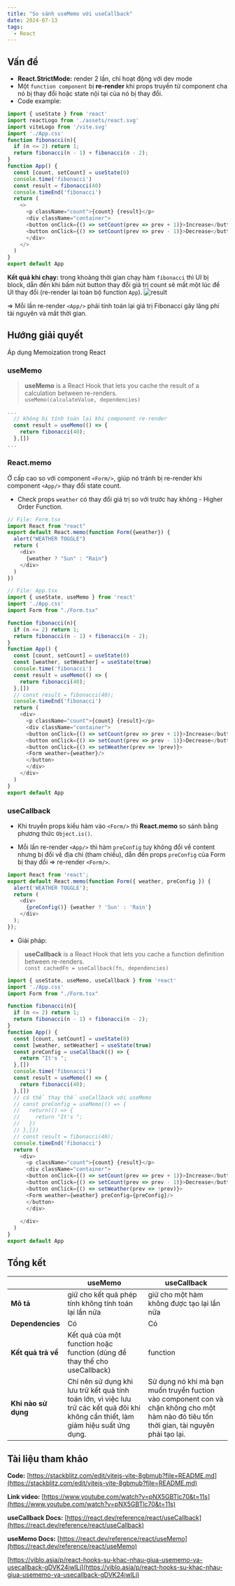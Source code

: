 ```yaml
---
title: "So sánh useMemo với useCallback"
date: 2024-07-13
tags: 
  - React
---
```

## Vấn đề

- **React.StrictMode:** render 2 lần, chỉ hoạt động với dev mode
- Một `function component` bị **re-render** khi props truyền từ component cha nó bị thay đổi hoặc state nội tại của nó bị thay đổi.
- Code example:

```js
import { useState } from 'react'
import reactLogo from './assets/react.svg'
import viteLogo from '/vite.svg'
import './App.css'
function fibonacci(n){
  if (n <= 2) return 1;
  return fibonacci(n - 1) + fibonacci(n - 2);
}
function App() {
  const [count, setCount] = useState(0)
  console.time('fibonacci')
  const result = fibonacci(40)
  console.timeEnd('fibonacci')
  return (
    <>
      <p className="count">{count} {result}</p>
      <div className="container">
      <button onClick={() => setCount(prev => prev + 1)}>Increase</button>
      <button onClick={() => setCount(prev => prev - 1)}>Decrease</button>
      </div>
    </>
  )
}
export default App

```

**Kết quả khi chạy:** trong khoảng thời gian chạy hàm `fibonacci` thì UI bị block, dẫn đến khi bấm nút button thay đổi giá trị count sẽ mất một lúc để UI thay đổi (re-render lại toàn bộ function `App`).
![result](/public/react/useMemo_useCallback/problem.png)

$\Rightarrow$ Mỗi lần re-render `<App/>` phải tính toán lại giá trị Fibonacci gây lãng phí tài nguyên và mất thời gian.

## Hướng giải quyết

Áp dụng Memoization trong React

### useMemo

> **useMemo** is a React Hook that lets you cache the result of a calculation between re-renders.
<br/> `useMemo(calculateValue, dependencies)`
```js
...
  // không bị tính toán lại khi component re-render
  const result = useMemo(() => {
    return fibonacci(40);
  },[])
...
```

### React.memo

Ở cấp cao so với component `<Form/>`, giúp nó tránh bị re-render khi component `<App/>` thay đổi state count.

- Check props `weather` có thay đổi giá trị so với trước hay không - Higher Order Function.

```js
// File: Form.tsx
import React from "react"
export default React.memo(function Form({weather}) {
  alert("WEATHER TOGGLE")
  return (
    <div>
      {weather ? "Sun" : "Rain"}
    </div>
  )
})
```

```js
// File: App.tsx
import { useState, useMemo } from 'react'
import './App.css'
import Form from "./Form.tsx"

function fibonacci(n){
  if (n <= 2) return 1;
  return fibonacci(n - 1) + fibonacci(n - 2);
}
function App() {
  const [count, setCount] = useState(0)
  const [weather, setWeather] = useState(true)
  console.time('fibonacci')
  const result = useMemo(() => {
    return fibonacci(40);
  },[])
  // const result = fibonacci(40);
  console.timeEnd('fibonacci')
  return (
    <div>
      <p className="count">{count} {result}</p>
      <div className="container">
      <button onClick={() => setCount(prev => prev + 1)}>Increase</button>
      <button onClick={() => setCount(prev => prev - 1)}>Decrease</button>
      <button onClick={() => setWeather(prev => !prev)}>
      <Form weather={weather}/>
      </button>
      </div>
    </div>
  )
}
export default App

```

### useCallback

- Khi truyền props kiểu hàm vào `<Form/>` thì **React.memo** so sánh bằng phương thức `Object.is()`.

- Mỗi lần re-render `<App/>` thì hàm `preConfig` tuy không đổi về content nhưng bị đổi về địa chỉ (tham chiếu), dẫn đến props `preConfig` của Form bị thay đổi $\Rightarrow$ re-render `<Form/>`.

```js
import React from 'react';
export default React.memo(function Form({ weather, preConfig }) {
  alert('WEATHER TOGGLE');
  return (
    <div>
      {preConfig()} {weather ? 'Sun' : 'Rain'}
    </div>
  );
});
```

- Giải pháp:

> **useCallback** is a React Hook that lets you cache a function definition between re-renders.
<br/> `const cachedFn = useCallback(fn, dependencies)`

```js
import { useState, useMemo, useCallback } from 'react'
import './App.css'
import Form from "./Form.tsx"

function fibonacci(n){
  if (n <= 2) return 1;
  return fibonacci(n - 1) + fibonacci(n - 2);
}
function App() {
  const [count, setCount] = useState(0)
  const [weather, setWeather] = useState(true)
  const preConfig = useCallback(() => {
    return "It's ";
  },[])
  console.time('fibonacci')
  const result = useMemo(() => {
    return fibonacci(40);
  },[])
  // có thể thay thế useCallback với useMemo
  // const preConfig = useMemo(() => {
  //   return(() => {
  //     return "It's ";
  //   })
  // },[])
  // const result = fibonacci(40);
  console.timeEnd('fibonacci')
  return (
    <div>
      <p className="count">{count} {result}</p>
      <div className="container">
      <button onClick={() => setCount(prev => prev + 1)}>Increase</button>
      <button onClick={() => setCount(prev => prev - 1)}>Decrease</button>
      <button onClick={() => setWeather(prev => !prev)}>
      <Form weather={weather} preConfig={preConfig}/>
      </button>
      </div>
      
    </div>
  )
}
export default App
```

## Tổng kết

||**useMemo**|**useCallback**|
|--|--|--|
|**Mô tả**|giữ cho kết quả phép tính không tính toán lại lần nữa|giữ cho một hàm không được tạo lại lần nữa|
|**Dependencies**|Có|Có|
|**Kết quả trả về**|Kết quả của một function hoặc function (dùng để thay thế cho useCallback)|function|
|**Khi nào sử dụng**|Chỉ nên sử dụng khi lưu trữ kết quả tính toán lớn, vì việc lưu trữ các kết quả đôi khi không cần thiết, làm giảm hiệu suất ứng dụng.|Sử dụng nó khi mà bạn muốn truyền fuction vào component con và chặn không cho một hàm nào đó tiêu tốn thời gian, tài nguyên phải tạo lại.|
## Tài liệu tham khảo

**Code:** [https://stackblitz.com/edit/vitejs-vite-8gbmub?file=README.md](https://stackblitz.com/edit/vitejs-vite-8gbmub?file=README.md)

**Link video:** [https://www.youtube.com/watch?v=pNX5GBTlc70&t=11s](https://www.youtube.com/watch?v=pNX5GBTlc70&t=11s)

**useCallback Docs:** [https://react.dev/reference/react/useCallback](https://react.dev/reference/react/useCallback)

**useMemo Docs:** [https://react.dev/reference/react/useMemo](https://react.dev/reference/react/useMemo)

[https://viblo.asia/p/react-hooks-su-khac-nhau-giua-usememo-va-usecallback-gDVK24jwlLj](https://viblo.asia/p/react-hooks-su-khac-nhau-giua-usememo-va-usecallback-gDVK24jwlLj)